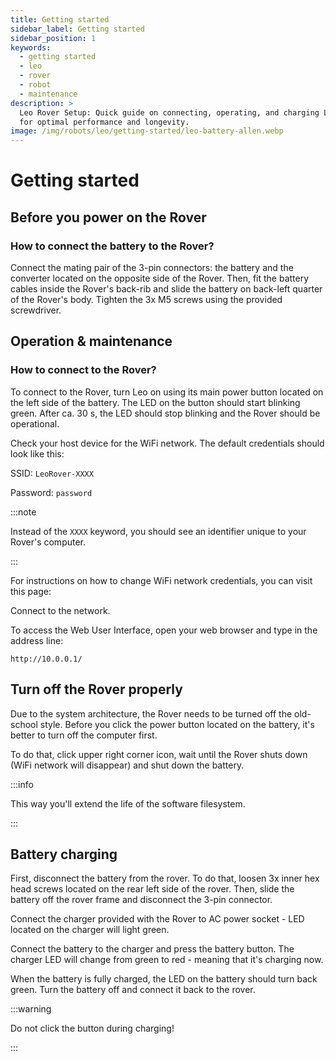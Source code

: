 ```yaml
---
title: Getting started
sidebar_label: Getting started
sidebar_position: 1
keywords:
  - getting started
  - leo
  - rover
  - robot
  - maintenance
description: >
  Leo Rover Setup: Quick guide on connecting, operating, and charging Leo Rover
  for optimal performance and longevity.
image: /img/robots/leo/getting-started/leo-battery-allen.webp
---
```



# Getting started

## Before you power on the Rover

### How to connect the battery to the Rover?

Connect the mating pair of the 3-pin connectors: the battery and the converter
located on the opposite side of the Rover. Then, fit the battery cables inside
the Rover's back-rib and slide the battery on back-left quarter of the Rover's
body. Tighten the 3x M5 screws using the provided screwdriver.

<ImageZoom
  loading="eager"
  src="/img/robots/leo/getting-started/leo-battery-allen.webp"
  alt="Leo Battery allen"
  width="1200"
  height="802"
/>

## Operation & maintenance

### How to connect to the Rover?

To connect to the Rover, turn Leo on using its main power button located on the
left side of the battery. The LED on the button should start blinking green.
After ca. 30 s, the LED should stop blinking and the Rover should be
operational.

Check your host device for the WiFi network. The default credentials should look
like this:

SSID: `LeoRover-XXXX`

Password: `password`

:::note

Instead of the `XXXX` keyword, you should see an identifier unique to your
Rover's computer.

:::

For instructions on how to change WiFi network credentials, you can visit this
page:

<LinkButton docId="leo-rover/guides/ap-settings" />

Connect to the network.

To access the Web User Interface, open your web browser and type in the address
line:

```
http://10.0.0.1/
```

<ImageZoom
  loading="eager"
  src="/img/robots/leo/getting-started/leo-ui.webp"
  alt="Leo UI"
  width="1888"
  height="1080"
/>

## Turn off the Rover properly

Due to the system architecture, the Rover needs to be turned off the old-school
style. Before you click the power button located on the battery, it's better to
turn off the computer first.

To do that, click upper right corner icon, wait until the Rover shuts down (WiFi
network will disappear) and shut down the battery.

:::info

This way you'll extend the life of the software filesystem.

:::

## Battery charging

First, disconnect the battery from the rover. To do that, loosen 3x inner hex
head screws located on the rear left side of the rover. Then, slide the battery
off the rover frame and disconnect the 3-pin connector.

Connect the charger provided with the Rover to AC power socket - LED located on
the charger will light green.

Connect the battery to the charger and press the battery button. The charger LED
will change from green to red - meaning that it's charging now.

When the battery is fully charged, the LED on the battery should turn back
green. Turn the battery off and connect it back to the rover.

:::warning

Do not click the button during charging!

:::
